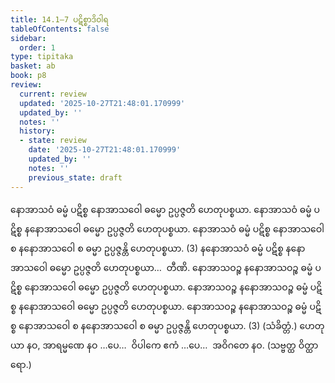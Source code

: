 ```yaml
---
title: 14.1–7 ပဋိစ္စာဒိဝါရ
tableOfContents: false
sidebar:
  order: 1
type: tipitaka
basket: ab
book: p8
review:
  current: review
  updated: '2025-10-27T21:48:01.170999'
  updated_by: ''
  notes: ''
  history:
  - state: review
    date: '2025-10-27T21:48:01.170999'
    updated_by: ''
    notes: ''
    previous_state: draft
---
```



<ReviewStatus review={frontmatter.review} showDetails={true} />

<HypothesisAnnotation frontmatter={frontmatter} />

<DynamicBreadcrumb />

<Division number="28" book="p8" e="ch" v="40" p="81">

<Paragraph number="75" book="p8">
နောအာသဝံ ဓမ္မံ ပဋိစ္စ နောအာသဝေါ ဓမ္မော ဥပ္ပဇ္ဇတိ ဟေတုပစ္စယာ. နောအာသဝံ ဓမ္မံ ပဋိစ္စ နနောအာသဝေါ ဓမ္မော ဥပ္ပဇ္ဇတိ ဟေတုပစ္စယာ. နောအာသဝံ ဓမ္မံ ပဋိစ္စ နောအာသဝေါ စ နနောအာသဝေါ စ ဓမ္မာ ဥပ္ပဇ္ဇန္တိ ဟေတုပစ္စယာ. (3)
</Paragraph>

<Paragraph number="76" book="p8">
နနောအာသဝံ ဓမ္မံ ပဋိစ္စ နနောအာသဝေါ ဓမ္မော ဥပ္ပဇ္ဇတိ ဟေတုပစ္စယာ…  တီဏိ.
</Paragraph>

<Paragraph number="77" book="p8">
နောအာသဝဉ္စ နနောအာသဝဉ္စ ဓမ္မံ ပဋိစ္စ နောအာသဝေါ ဓမ္မော ဥပ္ပဇ္ဇတိ ဟေတုပစ္စယာ. နောအာသဝဉ္စ နနောအာသဝဉ္စ ဓမ္မံ ပဋိစ္စ နနောအာသဝေါ ဓမ္မော ဥပ္ပဇ္ဇတိ ဟေတုပစ္စယာ. နောအာသဝဉ္စ နနောအာသဝဉ္စ ဓမ္မံ ပဋိစ္စ နောအာသဝေါ စ နနောအာသဝေါ စ ဓမ္မာ ဥပ္ပဇ္ဇန္တိ ဟေတုပစ္စယာ. (3) (သံခိတ္တံ.)
</Paragraph>

<Paragraph number="78" book="p8">
ဟေတုယာ နဝ, အာရမ္မဏေ နဝ …ပေ…  ဝိပါကေ ဧကံ …ပေ…  အဝိဂတေ နဝ. (သဗ္ဗတ္ထ ဝိတ္ထာရော.)
</Paragraph>
</Division>